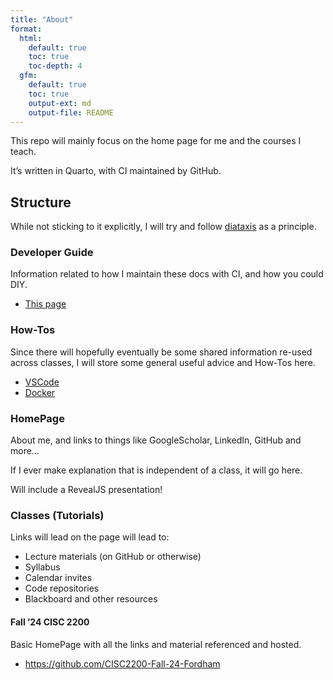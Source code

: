 ```yaml
---
title: "About"
format:
  html:
    default: true
    toc: true
    toc-depth: 4
  gfm:
    default: true
    toc: true
    output-ext: md
    output-file: README
---
```


This repo will mainly focus on the home page for me and the courses I teach.

It's written in Quarto, with CI maintained by GitHub.

## Structure

While not sticking to it explicitly, I will try and follow [diataxis](https://diataxis.fr)
as a principle.

### Developer Guide

Information related to how I maintain these docs with CI, and how you could DIY.

- [This page](./about.qmd)

### How-Tos

Since there will hopefully eventually be some shared information re-used across
classes, I will store some general useful advice and How-Tos here.

- [VSCode](./howto/vscode.qmd)
- [Docker](./howto/docker.qmd)

### HomePage

About me, and links to things like GoogleScholar, LinkedIn, GitHub and more...

If I ever make explanation that is independent of a class, it will go here.

Will include a RevealJS presentation!

### Classes (Tutorials)

Links will lead on the page will lead to:

- Lecture materials (on GitHub or otherwise)
- Syllabus
- Calendar invites
- Code repositories
- Blackboard and other resources

#### Fall '24 CISC 2200

Basic HomePage with all the links and material referenced and hosted.

- [https://github.com/CISC2200-Fall-24-Fordham](https://github.com/CISC2200-Fall-24-Fordham)
